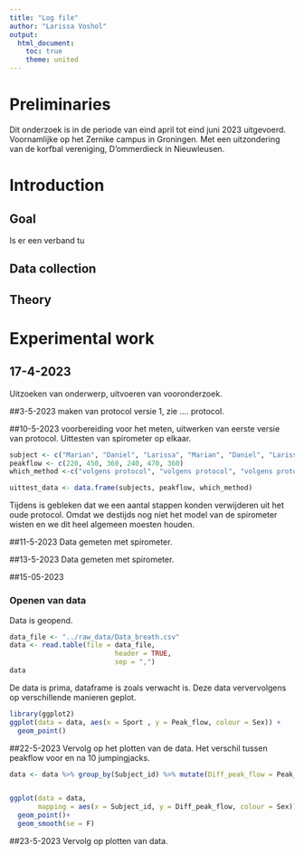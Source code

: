 ```yaml
---
title: "Log file"
author: "Larissa Voshol"
output:
  html_document:
    toc: true
    theme: united
---
```



# Preliminaries
Dit onderzoek is in de periode van eind april tot eind juni 2023 uitgevoerd. Voornamlijke op het Zernike campus in Groningen. Met een uitzondering van de korfbal vereniging, D'ommerdieck in Nieuwleusen.

# Introduction

## Goal
Is er een verband tu

## Data collection

## Theory


# Experimental work
## 17-4-2023
Uitzoeken van onderwerp, uitvoeren van vooronderzoek.

##3-5-2023
maken van protocol versie 1, zie .... protocol.

##10-5-2023
voorbereiding voor het meten, uitwerken van eerste versie van protocol.
Uittesten van spirometer op elkaar.
```r
subject <- c("Marian", "Daniel", "Larissa", "Marian", "Daniel", "Larissa")
peakflow <- c(220, 450, 360, 240, 470, 360)
which_method <-c("volgens protocol", "volgens protocol", "volgens protocol","nieuw protocol waarbij we een aantal tussenstappen hebben verwijderd, bij het gebruik van de spirometer", "nieuw protocol waarbij we een aantal tussenstappen hebben verwijderd, bij het gebruik van de spirometer", "nieuw protocol waarbij we een aantal tussenstappen hebben verwijderd, bij het gebruik van de spirometer")

uittest_data <- data.frame(subjects, peakflow, which_method)

```
Tijdens is gebleken dat we een aantal stappen konden verwijderen uit het oude protocol. Omdat we destijds nog niet het model van de spirometer wisten en we dit heel algemeen moesten houden.

##11-5-2023
Data gemeten met spirometer.

##13-5-2023
Data gemeten met spirometer.

##15-05-2023

### Openen van data

Data is geopend.

```r

data_file <- "../raw_data/Data_breath.csv"
data <- read.table(file = data_file,
                          header = TRUE,
                          sep = ",")
data

```
De data is prima, dataframe is zoals verwacht is.
Deze data ververvolgens op verschillende manieren geplot.

```r
library(ggplot2)
ggplot(data = data, aes(x = Sport , y = Peak_flow, colour = Sex)) + 
  geom_point()

```

##22-5-2023
Vervolg op het plotten van de data. Het verschil tussen peakflow voor en na 10 jumpingjacks.

```r

data <- data %>% group_by(Subject_id) %>% mutate(Diff_peak_flow = Peak_flow[2] - Peak_flow[1])


ggplot(data = data,
       mapping = aes(x = Subject_id, y = Diff_peak_flow, colour = Sex)) +
  geom_point()+
  geom_smooth(se = F)

```

##23-5-2023
Vervolg op plotten van data.
```r

```

